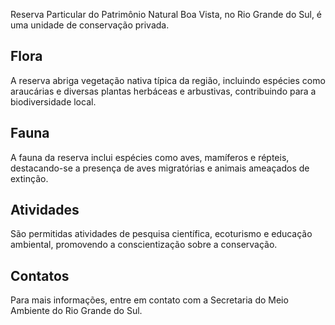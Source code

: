 Reserva Particular do Patrimônio Natural Boa Vista, no Rio Grande do Sul, é uma unidade de conservação privada.

## Flora

A reserva abriga vegetação nativa típica da região, incluindo espécies como araucárias e diversas plantas herbáceas e arbustivas, contribuindo para a biodiversidade local.

## Fauna

A fauna da reserva inclui espécies como aves, mamíferos e répteis, destacando-se a presença de aves migratórias e animais ameaçados de extinção.

## Atividades

São permitidas atividades de pesquisa científica, ecoturismo e educação ambiental, promovendo a conscientização sobre a conservação.

## Contatos

Para mais informações, entre em contato com a Secretaria do Meio Ambiente do Rio Grande do Sul.